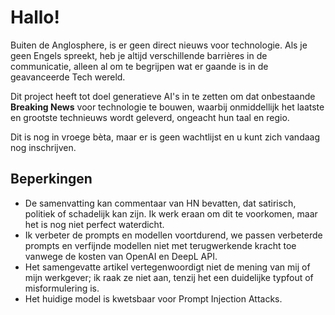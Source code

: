 
<CallToAction />

# Hallo!

Buiten de Anglosphere, is er geen direct nieuws voor technologie.
Als je geen Engels spreekt, heb je altijd verschillende barrières in de communicatie, alleen al om te begrijpen wat er gaande is in de geavanceerde Tech wereld.

<Callout type="info" emoji="💬">

Dit project heeft tot doel generatieve AI's in te zetten om dat onbestaande **Breaking News** voor technologie te bouwen, waarbij onmiddellijk het laatste en grootste technieuws wordt geleverd, ongeacht hun taal en regio.

</Callout>

Dit is nog in vroege bèta, maar er is geen wachtlijst en u kunt zich vandaag nog inschrijven.

## Beperkingen

- De samenvatting kan commentaar van HN bevatten, dat satirisch, politiek of schadelijk kan zijn. Ik werk eraan om dit te voorkomen, maar het is nog niet perfect waterdicht.
- Ik verbeter de prompts en modellen voortdurend, we passen verbeterde prompts en verfijnde modellen niet met terugwerkende kracht toe vanwege de kosten van OpenAI en DeepL API.
- Het samengevatte artikel vertegenwoordigt niet de mening van mij of mijn werkgever; ik raak ze niet aan, tenzij het een duidelijke typfout of misformulering is.
- Het huidige model is kwetsbaar voor Prompt Injection Attacks.
